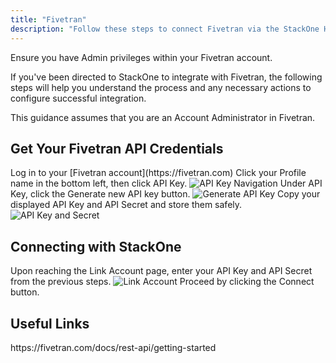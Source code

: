 ```yaml
---
title: "Fivetran"
description: "Follow these steps to connect Fivetran via the StackOne Hub successfully."
---
```



<Warning>
  Ensure you have Admin privileges within your Fivetran account.
</Warning>

If you've been directed to StackOne to integrate with Fivetran, the following steps will help you understand the process and any necessary actions to configure successful integration.

This guidance assumes that you are an Account Administrator in Fivetran.

## Get Your Fivetran API Credentials

<Steps>
  <Step title="Log in to Fivetran">
    Log in to your [Fivetran account](https://fivetran.com)
  </Step>

  <Step title="Navigate to API Key">
    Click your Profile name in the bottom left, then click API Key.
    <Frame>
      <img className='rounded-md' style={{ margin: '0 auto', border: '1px solid #efefef' }} alt="API Key Navigation" src="/images/fivetran/image1.png" />
    </Frame>
  </Step>

  <Step title="Generate API Key">
    Under API Key, click the Generate new API key button.
    <Frame>
      <img className='rounded-md' style={{ margin: '0 auto', border: '1px solid #efefef' }} alt="Generate API Key" src="/images/fivetran/image2.png" />
    </Frame>
  </Step>

  <Step title="Copy API Key and Secret">
    Copy your displayed API Key and API Secret and store them safely.
    <Frame>
      <img className='rounded-md' style={{ margin: '0 auto', border: '1px solid #efefef' }} alt="API Key and Secret" src="/images/fivetran/image3.png" />
    </Frame>
  </Step>
</Steps>

## Connecting with StackOne

<Steps>
  <Step title="Enter API Credentials">
    Upon reaching the Link Account page, enter your API Key and API Secret from the previous steps.
    <Frame>
      <img className='rounded-md' style={{ margin: '0 auto', border: '1px solid #efefef' }} alt="Link Account" src="/images/fivetran/image4.png" />
    </Frame>
  </Step>

  <Step title="Connect">
    Proceed by clicking the Connect button.
  </Step>
</Steps>

<IntegrationFooter />

## Useful Links
<Card title="API Reference" icon="link" href="https://fivetran.com/docs/rest-api/getting-started">
    https://fivetran.com/docs/rest-api/getting-started
</Card>

